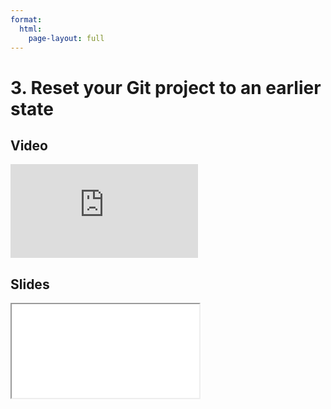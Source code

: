 ```yaml
---
format:
  html:
    page-layout: full
---
```


# 3. Reset your Git project to an earlier state

::: {.panel-tabset .nav-pills}

## Video

<iframe
    class="video"
    src="https://www.youtube.com/embed/cgh8uzc7dqU?start=521&end=736&rel=0" 
    title="Module 4 Video - Reset your Git project to an earlier state"
    frameborder="0"
    allow="accelerometer; autoplay; clipboard-write; encrypted-media; gyroscope; picture-in-picture"
    allowfullscreen
></iframe>

## Slides

<iframe
    class="slide-deck"
    src="slides/module4_05.html"
></iframe>

:::
